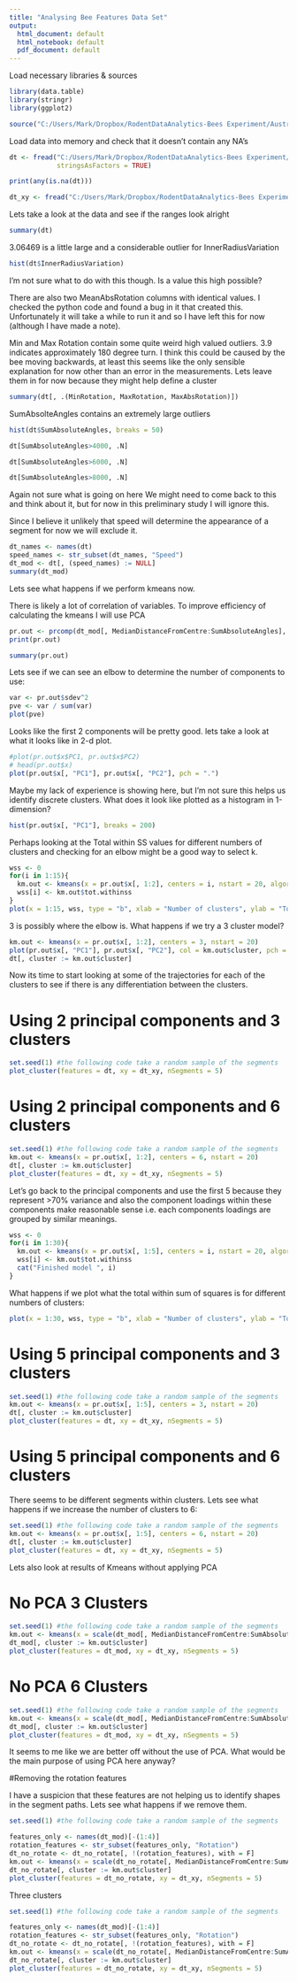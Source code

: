 ```yaml
---
title: "Analysing Bee Features Data Set"
output:
  html_document: default
  html_notebook: default
  pdf_document: default
---
```


Load necessary libraries & sources
```r
library(data.table)
library(stringr)
library(ggplot2)

source("C:/Users/Mark/Dropbox/RodentDataAnalytics-Bees Experiment/Australia Experiment/Data/Cluster_Analysis/helper_functions.R")
```

Load data into memory and check that it doesn't contain any NA's
```r
dt <- fread("C:/Users/Mark/Dropbox/RodentDataAnalytics-Bees Experiment/Australia Experiment/Data/Output_features/segment_features.csv",
            stringsAsFactors = TRUE)

print(any(is.na(dt)))

dt_xy <- fread("C:/Users/Mark/Dropbox/RodentDataAnalytics-Bees Experiment/Australia Experiment/Data/Output_features/segment_xys.csv", head = TRUE)
```

Lets take a look at the data and see if the ranges look alright
```r
summary(dt)
```

3.06469 is a little large and a considerable outlier for InnerRadiusVariation
```r
hist(dt$InnerRadiusVariation)
```

I'm not sure what to do with this though. Is a value this high possible?

There are also two MeanAbsRotation columns with identical values. I checked the python code and found a bug in it that created this. Unfortunately it will take a while to run it and so I have left this for now (although I have made a note).


Min and Max Rotation contain some quite weird high valued outliers. 3.9 indicates approximately 180 degree turn. I think this could be caused by the bee moving backwards, at least this seems like the only sensible explanation for now other than an error in the measurements. Lets leave them in for now because they might help define a cluster
```r
summary(dt[, .(MinRotation, MaxRotation, MaxAbsRotation)])
```

SumAbsolteAngles contains an extremely large outliers
```r
hist(dt$SumAbsoluteAngles, breaks = 50)
```

```r
dt[SumAbsoluteAngles>4000, .N]
```
```r
dt[SumAbsoluteAngles>6000, .N]
```
```r
dt[SumAbsoluteAngles>8000, .N]
```
Again not sure what is going on here We might need to come back to this and think about it, but for now in this preliminary study I will ignore this.

Since I believe it unlikely that speed will determine the appearance of a segment for now we will exclude it.

```r
dt_names <- names(dt)
speed_names <- str_subset(dt_names, "Speed")
dt_mod <- dt[, (speed_names) := NULL]
summary(dt_mod)
```

Lets see what happens if we perform kmeans now.

There is likely a lot of correlation of variables. To improve efficiency of calculating the kmeans I will use PCA

```r
pr.out <- prcomp(dt_mod[, MedianDistanceFromCentre:SumAbsoluteAngles], scale = TRUE)
print(pr.out)
```
```r
summary(pr.out)
```

Lets see if we can see an elbow to determine the number of components to use:
```r
var <- pr.out$sdev^2
pve <- var / sum(var)
plot(pve)
```



Looks like the first 2 components will be pretty good. lets take a look at what it looks like in 2-d plot.

```r
#plot(pr.out$x$PC1, pr.out$x$PC2)
# head(pr.out$x)
plot(pr.out$x[, "PC1"], pr.out$x[, "PC2"], pch = ".")
```

Maybe my lack of experience is showing here, but I'm not sure this helps us identify discrete clusters. What does it look like plotted as a histogram in 1-dimension?

```r
hist(pr.out$x[, "PC1"], breaks = 200)
```


Perhaps looking at the Total within SS values for different numbers of clusters and checking for an elbow might be a good way to select k.

```r
wss <- 0
for(i in 1:15){
  km.out <- kmeans(x = pr.out$x[, 1:2], centers = i, nstart = 20, algorithm = "Lloyd", iter.max = 200)
  wss[i] <- km.out$tot.withinss
}
plot(x = 1:15, wss, type = "b", xlab = "Number of clusters", ylab = "Total within sum of squares", ylim = c(0, 150000))

```

3 is possibly where the elbow is. What happens if we try a 3 cluster model?
```r
km.out <- kmeans(x = pr.out$x[, 1:2], centers = 3, nstart = 20)
plot(pr.out$x[, "PC1"], pr.out$x[, "PC2"], col = km.out$cluster, pch = ".")
dt[, cluster := km.out$cluster]
```

Now its time to start looking at some of the trajectories for each of the clusters to see if there is any differentiation between the clusters.

# Using 2 principal components and 3 clusters

```r
set.seed(1) #the following code take a random sample of the segments
plot_cluster(features = dt, xy = dt_xy, nSegments = 5)
```

# Using 2 principal components and 6 clusters

```r
set.seed(1) #the following code take a random sample of the segments
km.out <- kmeans(x = pr.out$x[, 1:2], centers = 6, nstart = 20)
dt[, cluster := km.out$cluster]
plot_cluster(features = dt, xy = dt_xy, nSegments = 5)
```



Let's go back to the principal components and use the first 5 because they represent >70% variance and also the component loadings within these components make reasonable sense i.e. each components loadings are grouped by similar meanings.
```r
wss <- 0
for(i in 1:30){
  km.out <- kmeans(x = pr.out$x[, 1:5], centers = i, nstart = 20, algorithm = "Lloyd", iter.max = 200)
  wss[i] <- km.out$tot.withinss
  cat("Finished model ", i)
}
```
What happens if we plot what the total within sum of squares is for different numbers of clusters:
```r
plot(x = 1:30, wss, type = "b", xlab = "Number of clusters", ylab = "Total within sum of squares", ylim = c(0, max(wss)))
```


# Using 5 principal components and 3 clusters

```r
set.seed(1) #the following code take a random sample of the segments
km.out <- kmeans(x = pr.out$x[, 1:5], centers = 3, nstart = 20)
dt[, cluster := km.out$cluster]
plot_cluster(features = dt, xy = dt_xy, nSegments = 5)
```

# Using 5 principal components and 6 clusters

There seems to be different segments within clusters. Lets see what happens if we increase the number of clusters to 6:
```r
set.seed(1) #the following code take a random sample of the segments
km.out <- kmeans(x = pr.out$x[, 1:5], centers = 6, nstart = 20)
dt[, cluster := km.out$cluster]
plot_cluster(features = dt, xy = dt_xy, nSegments = 5)
```

Lets also look at results of Kmeans without applying PCA

# No PCA 3 Clusters
```r
set.seed(1) #the following code take a random sample of the segments
km.out <- kmeans(x = scale(dt_mod[, MedianDistanceFromCentre:SumAbsoluteAngles]), centers = 3, nstart = 20)
dt_mod[, cluster := km.out$cluster]
plot_cluster(features = dt_mod, xy = dt_xy, nSegments = 5)

```

# No PCA 6 Clusters
```r
set.seed(1) #the following code take a random sample of the segments
km.out <- kmeans(x = scale(dt_mod[, MedianDistanceFromCentre:SumAbsoluteAngles]), centers = 6, nstart = 20)
dt_mod[, cluster := km.out$cluster]
plot_cluster(features = dt_mod, xy = dt_xy, nSegments = 5)
```


It seems to me like we are better off without the use of PCA. What would be the main purpose of using PCA here anyway?

#Removing the rotation features

I have a suspicion that these features are not helping us to identify shapes in the segment paths. Lets see what happens if we remove them.

```r
set.seed(1) #the following code take a random sample of the segments

features_only <- names(dt_mod)[-(1:4)]
rotation_features <- str_subset(features_only, "Rotation")
dt_no_rotate <- dt_no_rotate[, !(rotation_features), with = F]
km.out <- kmeans(x = scale(dt_no_rotate[, MedianDistanceFromCentre:SumAbsoluteAngles]), centers = 6, nstart = 20)
dt_no_rotate[, cluster := km.out$cluster]
plot_cluster(features = dt_no_rotate, xy = dt_xy, nSegments = 5)
```

Three clusters
```r
set.seed(1) #the following code take a random sample of the segments

features_only <- names(dt_mod)[-(1:4)]
rotation_features <- str_subset(features_only, "Rotation")
dt_no_rotate <- dt_no_rotate[, !(rotation_features), with = F]
km.out <- kmeans(x = scale(dt_no_rotate[, MedianDistanceFromCentre:SumAbsoluteAngles]), centers = 3, nstart = 20)
dt_no_rotate[, cluster := km.out$cluster]
plot_cluster(features = dt_no_rotate, xy = dt_xy, nSegments = 5)
```

